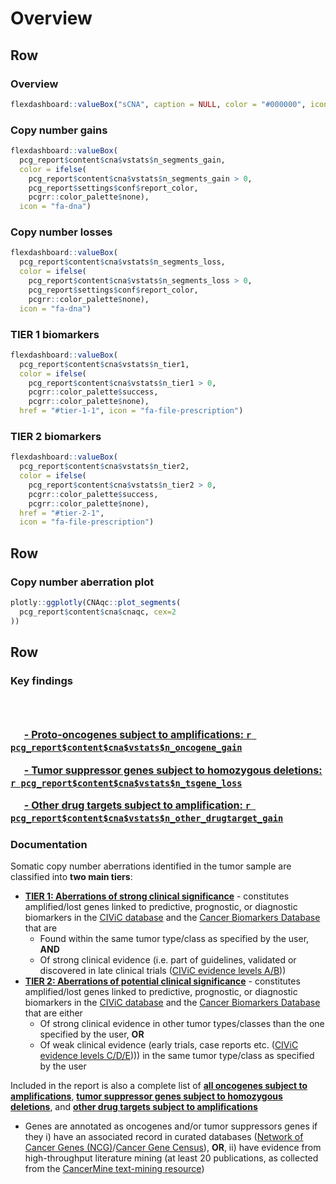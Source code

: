
Overview {data-navmenu="sCNA"}
================================================================== 

Row
-------------------------------------

### Overview

```r
flexdashboard::valueBox("sCNA", caption = NULL, color = "#000000", icon = NULL)
```

### Copy number gains

```r
flexdashboard::valueBox(
  pcg_report$content$cna$vstats$n_segments_gain,
  color = ifelse(
    pcg_report$content$cna$vstats$n_segments_gain > 0,
    pcg_report$settings$conf$report_color,
    pcgrr::color_palette$none),
  icon = "fa-dna")
```

### Copy number losses

```r
flexdashboard::valueBox(
  pcg_report$content$cna$vstats$n_segments_loss,
  color = ifelse(
    pcg_report$content$cna$vstats$n_segments_loss > 0,
    pcg_report$settings$conf$report_color,
    pcgrr::color_palette$none),
  icon = "fa-dna")
```

### TIER 1 biomarkers

```r
flexdashboard::valueBox(
  pcg_report$content$cna$vstats$n_tier1, 
  color = ifelse(
    pcg_report$content$cna$vstats$n_tier1 > 0,
    pcgrr::color_palette$success,
    pcgrr::color_palette$none), 
  href = "#tier-1-1", icon = "fa-file-prescription")
```

### TIER 2 biomarkers

```r
flexdashboard::valueBox(
  pcg_report$content$cna$vstats$n_tier2, 
  color = ifelse(
    pcg_report$content$cna$vstats$n_tier2 > 0,
    pcgrr::color_palette$success,
    pcgrr::color_palette$none), 
  href = "#tier-2-1", 
  icon = "fa-file-prescription")

```



Row {data-height=700} 
-------------------------------------

### Copy number aberration plot {data-padding=15}

```r
plotly::ggplotly(CNAqc::plot_segments(
  pcg_report$content$cna$cnaqc, cex=2
))

```

Row 
-------------------------------------

### Key findings {data-width=300}

<br><br>

<font style="color:white; font-size: 115%; font-weight: bold">

  **  [ - Proto-oncogenes subject to amplifications: `r pcg_report$content$cna$vstats$n_oncogene_gain`](#scna-oncogene)**

  **  [ - Tumor suppressor genes subject to homozygous deletions: `r pcg_report$content$cna$vstats$n_tsgene_loss`](#scna-tsgene)**

  **  [ - Other drug targets subject to amplification: `r pcg_report$content$cna$vstats$n_other_drugtarget_gain`](#scna-other)**

</font>

### Documentation {data-padding=20}

Somatic copy number aberrations identified in the tumor sample are classified into **two main tiers**:

- [**TIER 1: Aberrations of strong clinical significance**](#tier-1-1) - constitutes amplified/lost genes linked to predictive, prognostic, or diagnostic biomarkers in the [CIViC database](http://civic.genome.wustl.edu) and the [Cancer Biomarkers Database](https://www.cancergenomeinterpreter.org/biomarkers) that are
	 - Found within the same tumor type/class as specified by the user, **AND**
	 - Of strong clinical evidence (i.e. part of guidelines, validated or discovered in late clinical trials ([CIViC evidence levels A/B](https://civic.readthedocs.io/en/latest/model/evidence/level.html)))
	 	 
- [**TIER 2: Aberrations of potential clinical significance**](#tier-2-1) - constitutes amplified/lost genes linked to predictive, prognostic, or diagnostic biomarkers in the [CIViC database](http://civic.genome.wustl.edu) and the [Cancer Biomarkers Database](https://www.cancergenomeinterpreter.org/biomarkers) that are either
	 - Of strong clinical evidence in other tumor types/classes than the one specified by the user, **OR**
	 - Of weak clinical evidence (early trials, case reports etc. ([CIViC evidence levels C/D/E](https://civic.readthedocs.io/en/latest/model/evidence/level.html)))) in the same tumor type/class as specified by the user
	 
Included in the report is also a complete list of [**all oncogenes subject to amplifications**](#scna-oncogene), [**tumor suppressor genes subject to homozygous deletions**](#scna-tsgene), and [**other drug targets subject to amplifications**](#scna-other)

- Genes are annotated as oncogenes and/or tumor suppressors genes if they
       i) have an associated record in curated databases ([Network of Cancer Genes (NCG)](http://ncg.kcl.ac.uk/)/[Cancer Gene Census](https://www.sanger.ac.uk/data/cancer-gene-census/)), **OR**,
       ii) have evidence from high-throughput literature mining (at least 20 publications, as collected from the [CancerMine text-mining resource](http://bionlp.bcgsc.ca/cancermine/)) 
     

